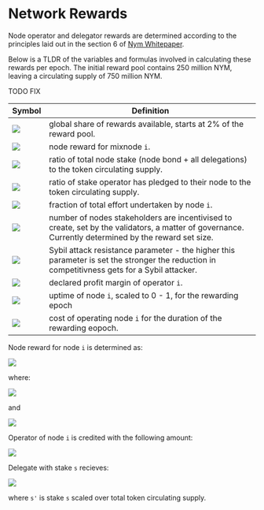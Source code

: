 # Network Rewards

Node operator and delegator rewards are determined according to the principles laid out in the section 6 of [Nym Whitepaper](https://nymtech.net/nym-whitepaper.pdf).

Below is a TLDR of the variables and formulas involved in calculating these rewards per epoch. The initial reward pool contains 250 million NYM, leaving a circulating supply of 750 million NYM.

TODO FIX

|Symbol|Definition|
|---|---|
|<img src="https://render.githubusercontent.com/render/math?math=R"></img>|global share of rewards available, starts at 2% of the reward pool.
|<img src="https://render.githubusercontent.com/render/math?math=R_{i}"></img>|node reward for mixnode `i`.
|<img src="https://render.githubusercontent.com/render/math?math=\sigma_{i}"></img>|ratio of total node stake (node bond + all delegations) to the token circulating supply.
|<img src="https://render.githubusercontent.com/render/math?math=\lambda_{i}"></img>|ratio of stake operator has pledged to their node to the token circulating supply.
|<img src="https://render.githubusercontent.com/render/math?math=\omega_{i}"></img>|fraction of total effort undertaken by node `i`.
|<img src="https://render.githubusercontent.com/render/math?math=k"></img>|number of nodes stakeholders are incentivised to create, set by the validators, a matter of governance. Currently determined by the reward set size.
|<img src="https://render.githubusercontent.com/render/math?math=\alpha"></img>|Sybil attack resistance parameter - the higher this parameter is set the stronger the reduction in competitivness gets for a Sybil attacker.
|<img src="https://render.githubusercontent.com/render/math?math=PM_{i}"></img>|declared profit margin of operator `i`.
|<img src="https://render.githubusercontent.com/render/math?math=PF_{i}"></img>|uptime of node `i`, scaled to 0 - 1, for the rewarding epoch
|<img src="https://render.githubusercontent.com/render/math?math=PP_{i}"></img>|cost of operating node `i` for the duration of the rewarding eopoch.

Node reward for node `i` is determined as:

<img src="https://render.githubusercontent.com/render/math?math=R_{i}=PF_{i} \cdot R \cdot (\sigma^'_{i} \cdot \omega_{i} \cdot k %2b \alpha \cdot \lambda^'_{i} \cdot \sigma^'_{i} \cdot k)/(1 %2b \alpha)"></img>


where:

<img src="https://render.githubusercontent.com/render/math?math=\sigma^'_{i} = min\{\sigma_{i}, 1/k\}"></img>


and

<img src="https://render.githubusercontent.com/render/math?math=\lambda^'_{i} = min\{\lambda_{i}, 1/k\}"></img>


Operator of node `i` is credited with the following amount:

<img src="https://render.githubusercontent.com/render/math?math=min\{PP_{i},R_{i}\} %2b max\{0, (PM_{i} %2b (1 - PM_{i}) \cdot \lambda_{i}/\delta_{i}) \cdot (R_{i} - PP_{i})\}"></img>


Delegate with stake `s` recieves:

<img src="https://render.githubusercontent.com/render/math?math=max\{0, (1-PM_{i}) \cdot (s^'/\sigma_{i}) \cdot (R_{i} - PP_{i})\}"></img>


where `s'` is stake `s` scaled over total token circulating supply.
